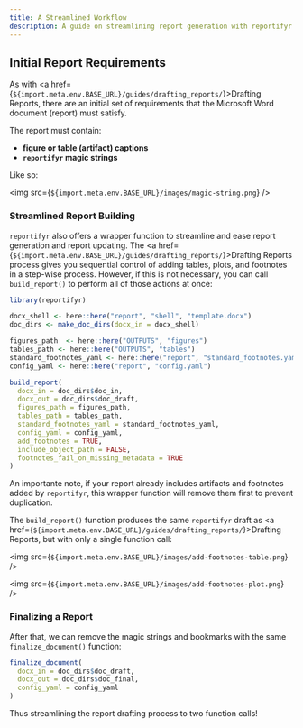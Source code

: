 ```yaml
---
title: A Streamlined Workflow
description: A guide on streamlining report generation with reportifyr
---
```


## Initial Report Requirements

As with <a href={`${import.meta.env.BASE_URL}/guides/drafting_reports/`}>Drafting Reports</a>, 
there are an initial set of requirements that the Microsoft Word document (report) must satisfy.

The report must contain:

- **figure or table (artifact) captions**
- **`reportifyr` magic strings**

Like so:

<img src={`${import.meta.env.BASE_URL}/images/magic-string.png`} />

### Streamlined Report Building

`reportifyr` also offers a wrapper function to streamline and ease report generation 
and report updating. The <a href={`${import.meta.env.BASE_URL}/guides/drafting_reports/`}>Drafting Reports</a> 
process gives you sequential control of adding tables, plots, and footnotes in a step-wise
process. However, if this is not necessary, you can call `build_report()` to
perform all of those actions at once:

```r
library(reportifyr)

docx_shell <- here::here("report", "shell", "template.docx")
doc_dirs <- make_doc_dirs(docx_in = docx_shell)

figures_path  <- here::here("OUTPUTS", "figures")
tables_path <- here::here("OUTPUTS", "tables")
standard_footnotes_yaml <- here::here("report", "standard_footnotes.yaml")
config_yaml <- here::here("report", "config.yaml")

build_report(
  docx_in = doc_dirs$doc_in,
  docx_out = doc_dirs$doc_draft,
  figures_path = figures_path,
  tables_path = tables_path,
  standard_footnotes_yaml = standard_footnotes_yaml,
  config_yaml = config_yaml,
  add_footnotes = TRUE,
  include_object_path = FALSE,
  footnotes_fail_on_missing_metadata = TRUE
)
```

An importante note, if your report already includes artifacts and footnotes added 
by `reportifyr`, this wrapper function will remove them first to prevent duplication.

The `build_report()` function produces the same `reportifyr` draft as 
<a href={`${import.meta.env.BASE_URL}/guides/drafting_reports/`}>Drafting Reports</a>, 
but with only a single function call:

<img src={`${import.meta.env.BASE_URL}/images/add-footnotes-table.png`} />

<img src={`${import.meta.env.BASE_URL}/images/add-footnotes-plot.png`} />

### Finalizing a Report

After that, we can remove the magic strings and bookmarks with the same 
`finalize_document()` function:

```r
finalize_document(
  docx_in = doc_dirs$doc_draft,
  docx_out = doc_dirs$doc_final,
  config_yaml = config_yaml
)
```

Thus streamlining the report drafting process to two function calls! 
